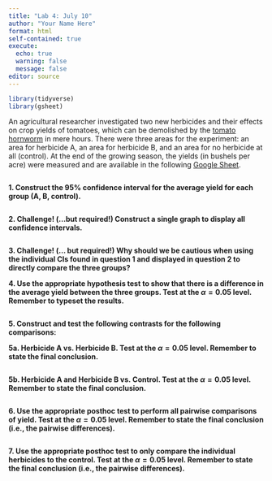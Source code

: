```yaml
---
title: "Lab 4: July 10"
author: "Your Name Here"
format: html
self-contained: true
execute:
  echo: true
  warning: false
  message: false
editor: source
---
```


```r
library(tidyverse)
library(gsheet)
```

An agricultural researcher investigated two new herbicides and their effects on crop yields of tomatoes, which can be demolished by the [tomato hornworm](https://extension.umn.edu/yard-and-garden-insects/tomato-hornworms) in mere hours. There were three areas for the experiment: an area for herbicide A, an area for herbicide B, and an area for no herbicide at all (control). At the end of the growing season, the yields (in bushels per acre) were measured and are available in the following [Google Sheet](https://docs.google.com/spreadsheets/d/1CFyuuWy-4YmVU3wkYuC8Uf3xW3qkpCnpF468NjBAhbY/edit#gid=0).

```r

```

**1. Construct the 95% confidence interval for the average yield for each group (A, B, control).**

```r

```

**2. Challenge! (...but required!) Construct a single graph to display all confidence intervals.**

```r

```

**3. Challenge! (... but required!) Why should we be cautious when using the individual CIs found in question 1 and displayed in question 2 to directly compare the three groups?**

**4. Use the appropriate hypothesis test to show that there is a difference in the average yield between the three groups. Test at the $\alpha=0.05$ level. Remember to typeset the results.**

```r

```

**5. Construct and test the following contrasts for the following comparisons:**

**5a. Herbicide A vs. Herbicide B. Test at the $\alpha=0.05$ level. Remember to state the final conclusion.**

```r

```

**5b. Herbicide A and Herbicide B vs. Control. Test at the $\alpha=0.05$ level. Remember to state the final conclusion.**

```r

```

**6. Use the appropriate posthoc test to perform all pairwise comparisons of yield. Test at the $\alpha=0.05$ level. Remember to state the final conclusion (i.e., the pairwise differences).**

```r

```

**7. Use the appropriate posthoc test to only compare the individual herbicides to the control. Test at the $\alpha=0.05$ level. Remember to state the final conclusion (i.e., the pairwise differences).**

```r

```






